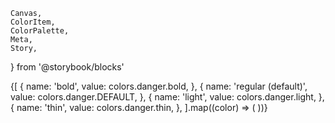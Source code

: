     Canvas,
    ColorItem,
    ColorPalette,
    Meta,
    Story,
} from '@storybook/blocks'


<Meta title="Colors/Danger" />

<ColorPalette>
    {[
        {
            name: 'bold',
            value: colors.danger.bold,
        },
        {
            name: 'regular (default)',
            value: colors.danger.DEFAULT,
        },
        {
            name: 'light',
            value: colors.danger.light,
        },
        {
            name: 'thin',
            value: colors.danger.thin,
        },
    ].map((color) => (
        <ColorItem
            key={color.name}
            title={color.name}
            colors={{ [color.name]: color.value }}
        />
    ))}
</ColorPalette>
